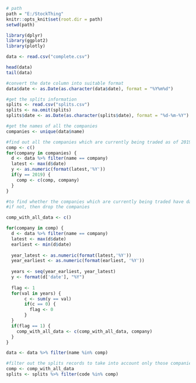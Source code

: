 ```r
# path
path = "E:/StockThing"
knitr::opts_knit$set(root.dir = path) 
setwd(path)
```

```r
library(dplyr)
library(ggplot2)
library(plotly)
```

```r
data <- read.csv("complete.csv")
```

```r
head(data)
tail(data)
```

```r
#convert the date column into suitable format
data$date <- as.Date(as.character(data$date), format = "%Y%m%d")
```

```r
#get the splits information
splits <- read.csv("splits.csv")
splits <- na.omit(splits)
splits$date <- as.Date(as.character(splits$date), format = "%d-%m-%Y")
```

```r
#get the names of all the companies
companies <- unique(data$name)
```

```r
#find out all the companies which are currently being traded as of 2019
comp <- c()
for(company in companies) {
  d <- data %>% filter(name == company)
  latest <- max(d$date)
  y <- as.numeric(format(latest,'%Y'))
  if(y == 2019) {
    comp <- c(comp, company)
  }
}

```

```r
#to find whether the companies which are currently being traded have data for all the years from the day that they were listed on the exchange
#if not, then drop the companies 

comp_with_all_data <- c()

for(company in comp) {
  d <- data %>% filter(name == company)
  latest <- max(d$date)
  earliest <- min(d$date)
  
  year_latest <- as.numeric(format(latest,'%Y'))
  year_earliest <- as.numeric(format(earliest, '%Y'))
  
  years <- seq(year_earliest, year_latest)
  y <- format(d['date'], "%Y")
  
  flag <- 1
  for(val in years) {
       c <- sum(y == val)
       if(c == 0) {
         flag <- 0
       }
  }
  if(flag == 1) {
    comp_with_all_data <- c(comp_with_all_data, company)
  }
}
```

```r
data <- data %>% filter(name %in% comp)
```

```r
#filter out the splits records to take into account only those companies which we have from the previous step 
comp <- comp_with_all_data
splits <- splits %>% filter(code %in% comp)
```

